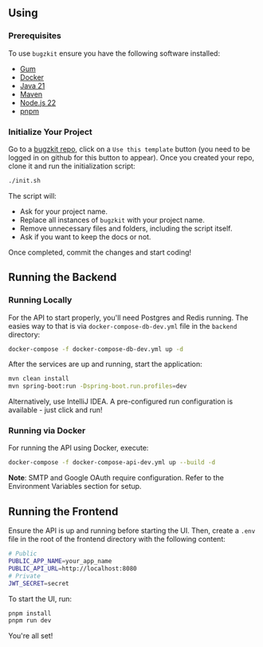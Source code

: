 ## Using

### Prerequisites

To use `bugzkit` ensure you have the following software installed:

- [Gum](https://github.com/charmbracelet/gum)
- [Docker](https://www.docker.com/)
- [Java 21](https://openjdk.org/projects/jdk/21/)
- [Maven](https://maven.apache.org/)
- [Node.js 22](https://nodejs.org/)
- [pnpm](https://pnpm.io/)

### Initialize Your Project

Go to a [bugzkit repo](https://github.com/while1618/bugzkit), click on a `Use this template` button (you need to be logged in on github for this button to appear).
Once you created your repo, clone it and run the initialization script:

```bash
./init.sh
```

The script will:

- Ask for your project name.
- Replace all instances of `bugzkit` with your project name.
- Remove unnecessary files and folders, including the script itself.
- Ask if you want to keep the docs or not.

Once completed, commit the changes and start coding!

## Running the Backend

### Running Locally

For the API to start properly, you'll need Postgres and Redis running. The easies way to that is via `docker-compose-db-dev.yml` file in the `backend` directory:

```bash
docker-compose -f docker-compose-db-dev.yml up -d
```

After the services are up and running, start the application:

```bash
mvn clean install
mvn spring-boot:run -Dspring-boot.run.profiles=dev
```

Alternatively, use IntelliJ IDEA. A pre-configured run configuration is available - just click and run!

### Running via Docker

For running the API using Docker, execute:

```bash
docker-compose -f docker-compose-api-dev.yml up --build -d
```

**Note**: SMTP and Google OAuth require configuration. Refer to the Environment Variables section for setup.

## Running the Frontend

Ensure the API is up and running before starting the UI. Then, create a `.env` file in the root of the frontend directory with the following content:

```bash
# Public
PUBLIC_APP_NAME=your_app_name
PUBLIC_API_URL=http://localhost:8080
# Private
JWT_SECRET=secret
```

To start the UI, run:

```bash
pnpm install
pnpm run dev
```

You're all set!
